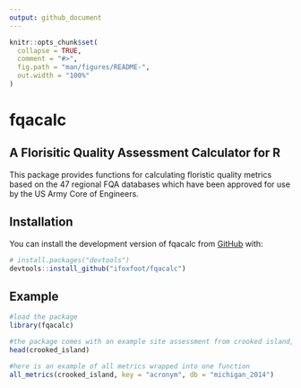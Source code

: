 ```yaml
---
output: github_document
---
```


<!-- README.md is generated from README.Rmd. Please edit that file -->

```r
knitr::opts_chunk$set(
  collapse = TRUE,
  comment = "#>",
  fig.path = "man/figures/README-",
  out.width = "100%"
)
```

# fqacalc

## A Florisitic Quality Assessment Calculator for R

<!-- badges: start -->
<!-- badges: end -->

This package provides functions for calculating floristic quality metrics based on the 47 regional FQA databases which have been approved for use by the US Army Core of Engineers. 

## Installation

You can install the development version of fqacalc from [GitHub](https://github.com/) with:

``` r
# install.packages("devtools")
devtools::install_github("ifoxfoot/fqacalc")
```

## Example

```r
#load the package
library(fqacalc)

#the package comes with an example site assessment from crooked island, MI
head(crooked_island)

#here is an example of all metrics wrapped into one function
all_metrics(crooked_island, key = "acronym", db = "michigan_2014")
```

